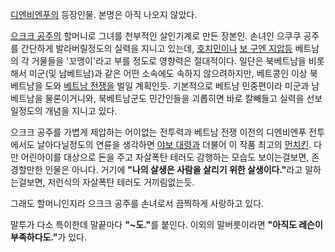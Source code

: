 [[디엔비엔푸]]의 등장인물. 본명은 아직 나오지 않았다.

[[으크크 공주]]의 할머니로 그녀를 천부적인 살인기계로 만든 장본인. 손녀인 으쿠쿠 공주를 간단하게 발라버릴정도의 실력을 지니고 있는데, [[호치민]]이나 [[보 구엔 지압]]등 베트남의 각 거물들을 '꼬맹이'라고 부를 정도로 영향력은 절대적이다. 일단은 북베트남을 비롯해서 미군(및 남베트남)과 같은 어떤 소속에도 속하지 않으려하지만, 베트콩인 이상 북베트남을 도와 [[베트남 전쟁]]을 벌일 계획인듯. 기본적으로 베트남 민중편이라 미군과 남베트남을 물론이거니와, 북베트남군도 민간인들을 괴롭히면 바로 칼빼들고 실력을 선보일정도의 개념을 지니고 있다.

으크크 공주를 가볍게 제압하는 어이없는 전투력과 베트남 전쟁 이전의 디엔비엔푸 전투에서도 날아다닐정도의 연륜을 생각하면 [[야보 대령]]과 더불어 이 작품 최고의 [[먼치킨]]. 다만 어린아이를 대상으로 돈을 주고 자살폭탄 테러도 감행하는 모습도 보이는걸보면, 존경할만한 인물은 아니다. 거기에 '''"나의 살생은 사람을 살리기 위한 살생이다."'''라고 말하는걸보면, 저런식의 자살폭탄 테러도 거끼림없는듯.

그래도 할머니인지라 으크크 공주를 손녀로서 끔찍하게 사랑하고 있다.

말투가 다소 특이한데 말끝마다 '''"~도."'''를 붙인다. 
이외의 말버릇이라면 '''"아직도 레슨이 부족하다도."'''가 있다.
